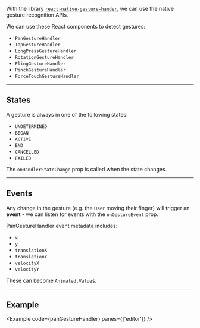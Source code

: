 
With the library [`react-native-gesture-hander`](https://github.com/software-mansion/react-native-gesture-handler), we can use the native gesture recognition APIs.

We can use these React components to detect gestures:

- `PanGestureHandler`
- `TapGestureHandler`
- `LongPressGestureHandler`
- `RotationGestureHandler`
- `FlingGestureHandler`
- `PinchGestureHandler`
- `ForceTouchGestureHandler`

---

## States

A gesture is always in one of the following states:

- `UNDETERMINED`
- `BEGAN`
- `ACTIVE`
- `END`
- `CANCELLED`
- `FAILED`

The `onHandlerStateChange` prop is called when the state changes.

---

## Events

Any change in the gesture (e.g. the user moving their finger) will trigger an **event** - we can listen for events with the `onGestureEvent` prop.

PanGestureHandler event metadata includes:

- `x`
- `y`
- `translationX`
- `translationY`
- `velocityX`
- `velocityY`

These can become `Animated.Value`s.

---

## Example

<Example code={panGestureHandler} panes={['editor']} />
